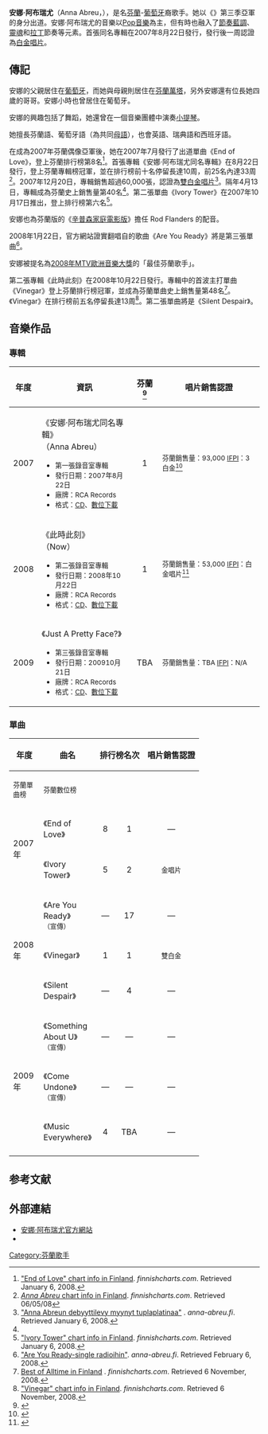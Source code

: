 {{Infobox Musical artist 
| Name                = 安娜·阿布瑞尤<br />Anna Abreu
| Img                 = Anna abreu.jpg
| Img_capt            = 
| Img_size            = 
| Background          = solo_singer
| Birth_name          = Anna Eira Margarida Mourão de Melo e Abreu
| Born                = {{birth date and age|mf=yes|1990|02|07}}
| Died                = 
| Origin              = {{FIN}}[[萬塔|萬塔]]
| Instrument          = [[歌唱|歌唱]]
| Genre               = [[Pop音樂|Pop]]、[[節奏藍調|節奏藍調]]、[[舞曲|舞曲]]
| Occupation          = 
| Years_active        = 2007-
| Label               = [[新力音樂娛樂|Sony BMG]] <small>(2007- )</small>
| Associated_acts     = {{le|Ari Koivunen|Ari Koivunen}}、{{le|Hanna Pakarinen|Hanna Pakarinen}}
| URL                 = {{URL|https://web.archive.org/web/20120112085724/http://www.anna-abreu.fi/|anna-abreu.fi}}
| Notable_instruments = 
}}
'''安娜·阿布瑞尤'''（Anna Abreu，{{bd|1990年|2月7日||}}），是名[[芬蘭人|芬蘭]]-[[葡萄牙人|葡萄牙]]裔歌手。她以《{{le|芬蘭偶像|Idols (Finnish TV series)}}》第三季亞軍的身分出道。安娜·阿布瑞尤的音樂以[[Pop音樂|Pop音樂]]為主，但有時也融入了[[節奏藍調|節奏藍調]]、[[靈魂樂|靈魂]]和[[拉丁美洲音樂|拉丁]]節奏等元素。首張同名專輯在2007年8月22日發行，發行後一周認證為[[白金唱片|白金唱片]]。

==傳記==
安娜的父親居住在[[葡萄牙|葡萄牙]]，而她與母親則居住在[[芬蘭|芬蘭]][[萬塔|萬塔]]，另外安娜還有位長她四歲的哥哥。安娜小時也曾居住在葡萄牙。

安娜的興趣包括了{{le|Reggaeton|Reggaeton}}舞蹈，她還曾在一個音樂團體中演奏[[小提琴|小提琴]]。

她擅長芬蘭語、葡萄牙語（為共同[[母語|母語]]），也會英語、瑞典語和西班牙語。

在成為2007年芬蘭偶像亞軍後，她在2007年7月發行了出道單曲《End of Love》，登上芬蘭排行榜第8名<ref name="EndLove">[http://finnishcharts.com/showitem.asp?key=370463&cat=s "End of Love" chart info in Finland]. ''finnishcharts.com''. Retrieved January 6, 2008.</ref>。首張專輯《安娜·阿布瑞尤同名專輯》在8月22日發行，登上芬蘭專輯榜冠軍，並在排行榜前十名停留長達10周，前25名內達33周<ref name="AlbumChartInfo">[http://finnishcharts.com/showitem.asp?key=67185&cat=a ''Anna Abreu'' chart info in Finland]. ''finnishcharts.com''. Retrieved 06/05/08</ref>。2007年12月20日，專輯銷售超過60,000張，認證為[[白金唱片|雙白金唱片]]<ref name="officialwebsite">[http://www.anna-abreu.fi/ "Anna Abreun debyyttilevy myynyt tuplaplatinaa"] {{Wayback|url=http://www.anna-abreu.fi/ |date=20120112085724 }}. ''anna-abreu.fi''. Retrieved January 6, 2008.</ref>。隔年4月13日，專輯成為芬蘭史上銷售量第40名<ref name="AlbumChartInfo"/>。第二張單曲《Ivory Tower》在2007年10月17日推出，登上排行榜第六名<ref name="Ivory">[http://finnishcharts.com/showitem.asp?key=384364&cat=s "Ivory Tower" chart info in Finland]. ''finnishcharts.com''. Retrieved January 6, 2008.</ref>。

安娜也為芬蘭版的《[[辛普森家庭電影版|辛普森家庭電影版]]》擔任 Rod Flanders 的配音。

2008年1月22日，官方網站證實翻唱自{{le|Shakaya|Shakaya}}的歌曲《Are You Ready》將是第三張單曲<ref>[http://www.anna-abreu.fi/index.php?show=1201004097 "Are You Ready-single radioihin"]{{dead link|date=2017年12月 |bot=InternetArchiveBot |fix-attempted=yes }}. ''anna-abreu.fi''. Retrieved February 6, 2008.</ref>。

安娜被提名為[[2008年MTV歐洲音樂大獎|2008年MTV歐洲音樂大獎]]的「最佳芬蘭歌手」。

第二張專輯《此時此刻》在2008年10月22日發行。專輯中的首波主打單曲《Vinegar》登上芬蘭排行榜冠軍，並成為芬蘭單曲史上銷售量第48名<ref name="AllTime">[http://finnishcharts.com/bestall.asp Best of Alltime in Finland] {{Wayback|url=http://finnishcharts.com/bestall.asp |date=20141110051750 }}. ''finnishcharts.com''. Retrieved 6 November, 2008.</ref>。《Vinegar》在排行榜前五名停留長達13周<ref name="Vinegar">[http://finnishcharts.com/showitem.asp?key=499013&cat=s "Vinegar" chart info in Finland]. ''finnishcharts.com''. Retrieved 6 November, 2008.</ref>。第二張單曲將是《Silent Despair》。

== 音樂作品 ==
===專輯===
{| class="wikitable"
!年度
!資訊
!芬蘭<ref>{{Cite web |url=http://finnishcharts.com/showinterpret.asp?interpret=Hanna+Pakarinen |title=存档副本 |access-date=2009-08-30 |archive-date=2012-03-10 |archive-url=https://web.archive.org/web/20120310111855/http://finnishcharts.com/showinterpret.asp?interpret=Hanna+Pakarinen |dead-url=no }}</ref>
!唱片銷售認證
|-
|2007
|《安娜·阿布瑞尤同名專輯》<br />（Anna Abreu）
*<small>第一張錄音室專輯</small>
*<small>發行日期：2007年8月22日</small>
*<small>廠牌：RCA Records</small>
*<small>格式：[[CD|CD]]、[[數位下載|數位下載]]</small>
|<center>1
|<sup>芬蘭銷售量：93,000 
[[IFPI|IFPI]]：3白金<ref>{{Cite web |url=http://finnishcharts.com/showitem.asp?key=35310&cat=a |title=存档副本 |access-date=2009-08-30 |archive-date=2020-06-06 |archive-url=https://web.archive.org/web/20200606082244/https://finnishcharts.com/showitem.asp?interpret=Hanna+Pakarinen&titel=When+I+Become+Me&cat=a |dead-url=no }}</ref></sup>
|-
|2008
|《此時此刻》<br />（Now）
*<small>第二張錄音室專輯</small>
*<small>發行日期：2008年10月22日</small>
*<small>廠牌：RCA Records</small>
*<small>格式：[[CD|CD]]、[[數位下載|數位下載]]</small>
|<center>1
|<sup>芬蘭銷售量：53,000 
[[IFPI|IFPI]]：白金唱片<ref>{{Cite web |url=http://finnishcharts.com/showitem.asp?key=34752&cat=a |title=存档副本 |access-date=2009-08-30 |archive-date=2009-03-29 |archive-url=https://web.archive.org/web/20090329040218/http://finnishcharts.com/showitem.asp?key=34752&cat=a |dead-url=no }}</ref></sup>
|-
|2009
|《Just A Pretty Face?》
*<small>第三張錄音室專輯</small>
*<small>發行日期：200910月21日</small>
*<small>廠牌：RCA Records</small>
*<small>格式：[[CD|CD]]、[[數位下載|數位下載]]</small>
|<center>TBA
|<sup>芬蘭銷售量：TBA 
[[IFPI|IFPI]]：N/A</sup>
|}

===單曲===
{| class="wikitable"
!rowspan="2"|年度
!rowspan="2"|曲名
!colspan="2"|排行榜名次
!rowspan="2"|唱片銷售認證
!rowspan="2"|收錄專輯
|-
!width="45"|<small>芬蘭單曲榜</small>
!width="45"|<small>芬蘭數位榜</small>
|-
|rowspan="2"|2007年
|《End of Love》
|align="center"|8
|align="center"|1
|align="center"|—
|rowspan="3" align="center"|《安娜·阿布瑞尤同名專輯》
|-
|《Ivory Tower》
|align="center"|5
|align="center"|2
|align="center"|<small>金唱片</small>
|-
|rowspan="3"|2008年
|《Are You Ready》<small>（宣傳）</small>
|align="center"|—
|align="center"|17
|align="center"|—
|-
|《Vinegar》
|align="center"|1
|align="center"|1
|align="center"|<small>雙白金</small>
|rowspan="4" align="center"|《此時此刻》
|-
|《Silent Despair》
|align="center"|—
|align="center"|4
|align="center"|—
|-
|rowspan="3"|2009年
|《Something About U》 <small>（宣傳）</small>
|align="center"|—
|align="center"|—
|align="center"|—
|-
|《Come Undone》 <small>（宣傳）</small>
|align="center"|—
|align="center"|—
|align="center"|—
|-
|《Music Everywhere》
|align="center"|4
|align="center"|TBA
|align="center"|—
|rowspan="1" align="center"|《Just A Pretty Face?》
|-
|}

== 参考文献 ==
{{reflist}}

==外部連結==
{{commonscat|Anna Abreu}}
*[https://web.archive.org/web/20120112085724/http://www.anna-abreu.fi/ 安娜·阿布瑞尤官方網站]
*{{myspace|annaabreumusic|安娜·阿布瑞尤}}

{{Authority control}}
{{DEFAULTSORT:Abreu, Anna}}
[[Category:芬蘭歌手|Category:芬蘭歌手]]
